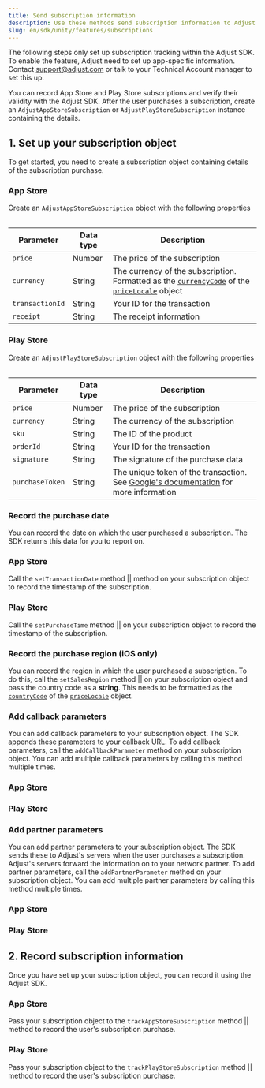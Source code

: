 ```yaml
---
title: Send subscription information
description: Use these methods send subscription information to Adjust.
slug: en/sdk/unity/features/subscriptions
---
```



<Callout type="important">

The following steps only set up subscription tracking within the Adjust SDK. To enable the feature, Adjust need to set up app-specific information. Contact support@adjust.com or talk to your Technical Account manager to set this up.

</Callout>

You can record App Store and Play Store subscriptions and verify their validity with the Adjust SDK. After the user purchases a subscription, create an `AdjustAppStoreSubscription` or `AdjustPlayStoreSubscription` instance containing the details.

## 1. Set up your subscription object

To get started, you need to create a subscription object containing details of the subscription purchase.

<Tabs>
<Tab sync="appstore" icon="PlatformIos">

### App Store

Create an `AdjustAppStoreSubscription` object with the following properties

<Table>

| Parameter       | Data type | Description                                                                                                                                                                                                                                                                                         |
| --------------- | --------- | --------------------------------------------------------------------------------------------------------------------------------------------------------------------------------------------------------------------------------------------------------------------------------------------------- |
| `price`         | Number    | The price of the subscription                                                                                                                                                                                                                                                                       |
| `currency`      | String    | The currency of the subscription. Formatted as the [`currencyCode`](https://developer.apple.com/documentation/foundation/nslocale/1642836-currencycode?language=objc) of the [`priceLocale`](https://developer.apple.com/documentation/storekit/skproduct/1506145-pricelocale?language=objc) object |
| `transactionId` | String    | Your ID for the transaction                                                                                                                                                                                                                                                                         |
| `receipt`       | String    | The receipt information                                                                                                                                                                                                                                                                             |

</Table>

<AdjustAppStoreSubscription />

</Tab>
<Tab sync="playstore" icon="PlatformGooglePlay">

### Play Store

Create an `AdjustPlayStoreSubscription` object with the following properties

<Table>

| Parameter       | Data type | Description                                                                                                                                                                                 |
| --------------- | --------- | ------------------------------------------------------------------------------------------------------------------------------------------------------------------------------------------- |
| `price`         | Number    | The price of the subscription                                                                                                                                                               |
| `currency`      | String    | The currency of the subscription                                                                                                                                                            |
| `sku`           | String    | The ID of the product                                                                                                                                                                       |
| `orderId`       | String    | Your ID for the transaction                                                                                                                                                                 |
| `signature`     | String    | The signature of the purchase data                                                                                                                                                          |
| `purchaseToken` | String    | The unique token of the transaction. See [Google's documentation](<https://developer.android.com/reference/com/android/billingclient/api/Purchase#getPurchaseToken()>) for more information |

</Table>

<AdjustPlayStoreSubscription />

</Tab>
</Tabs>

### Record the purchase date

You can record the date on which the user purchased a subscription. The SDK returns this data for you to report on.

<Tabs>
<Tab sync="appstore" icon="PlatformIos">

### App Store

Call the <Tooltip>`setTransactionDate` method || <SetTransactionDateSig /></Tooltip> method on your subscription object to record the timestamp of the subscription.

<SetTransactionDate />

</Tab>
<Tab sync="playstore" icon="PlatformGooglePlay">

### Play Store

Call the <Tooltip>`setPurchaseTime` method || <SetPurchaseTimeSig /></Tooltip> on your subscription object to record the timestamp of the subscription.

<SetPurchaseTime />

</Tab>
</Tabs>

### Record the purchase region (iOS only)

You can record the region in which the user purchased a subscription. To do this, call the <Tooltip>`setSalesRegion` method || <SetSalesRegionSig /></Tooltip> on your subscription object and pass the country code as a **string**. This needs to be formatted as the [`countryCode`](https://developer.apple.com/documentation/foundation/nslocale/1643060-countrycode?language=swift) of the [`priceLocale`](https://developer.apple.com/documentation/storekit/skproduct/1506145-pricelocale?language=swift) object.

<SetSalesRegion />

### Add callback parameters

You can add callback parameters to your subscription object. The SDK appends these parameters to your callback URL. To add callback parameters, call the `addCallbackParameter` method on your subscription object. You can add multiple callback parameters by calling this method multiple times.

<Tabs>
<Tab sync="appstore" icon="PlatformIos">

### App Store

<AddCallbackParameterAppStore />

</Tab>
<Tab sync="playstore" icon="PlatformGooglePlay">

### Play Store

<AddCallbackParameterPlayStore />

</Tab>
</Tabs>

### Add partner parameters

You can add partner parameters to your subscription object. The SDK sends these to Adjust's servers when the user purchases a subscription. Adjust's servers forward the information on to your network partner. To add partner parameters, call the `addPartnerParameter` method on your subscription object. You can add multiple partner parameters by calling this method multiple times.

<Tabs>
<Tab sync="appstore" icon="PlatformIos">

### App Store

<AddPartnerParameterAppStore />

</Tab>
<Tab sync="playstore" icon="PlatformGooglePlay">

### Play Store

<AddPartnerParameterPlayStore />

</Tab>
</Tabs>

## 2. Record subscription information

Once you have set up your subscription object, you can record it using the Adjust SDK.

<Tabs>
<Tab sync="appstore" icon="PlatformIos">

### App Store

Pass your subscription object to the <Tooltip>`trackAppStoreSubscription` method || <TrackAppStoreSubscriptionSig /></Tooltip> method to record the user's subscription purchase.

<TrackAppStoreSubscription />

</Tab>
<Tab sync="playstore" icon="PlatformGooglePlay">

### Play Store

Pass your subscription object to the <Tooltip>`trackPlayStoreSubscription` method || <TrackPlayStoreSubscriptionSig /></Tooltip> method to record the user's subscription purchase.

<TrackPlayStoreSubscription />

</Tab>
</Tabs>
